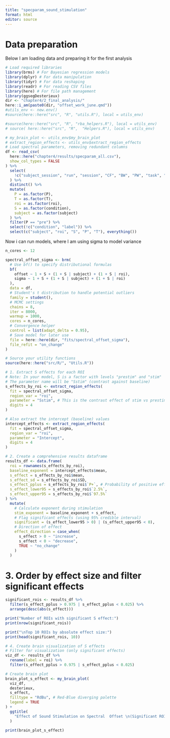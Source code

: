 ```yaml
---
title: "specparam_sound_stimulation"
format: html
editor: source
---
```


# Data preparation

Below I am loading data and preparing it for the first analysis

```r
# Load required libraries
library(brms) # For Bayesian regression models
library(dplyr) # For data manipulation
library(tidyr) # For data reshaping
library(readr) # For reading CSV files
library(here) # For file path management
library(ggsegDesterieux)
dir <- "chapter4/2_final_analysis/"
here::i_am(paste0(dir, "offset_work_june.qmd"))
#utils_env <- new.env()
#source(here::here("src", "R", "utils.R"), local = utils_env)

#source(here::here("src", "R", "rba_helpers.R"), local = utils_env)
# source( here::here("src", "R",  "Helpers.R"), local = utils_env)

# my_brain_plot <- utils_env$my_brain_plot
# extract_region_effects <- utils_env$extract_region_effects
# Load spectral parameters, removing redundant columns
df <- read_csv(
  here::here("chapter4/results/specparam_all.csv"),
  show_col_types = FALSE
) %>%
  select(
    !c("subject_session", "run", "session", "CF", "BW", "PW", "task", "ID")
  ) %>%
  distinct() %>%
  mutate(
    P = as.factor(P),
    T = as.factor(T),
    roi = as.factor(roi),
    S = as.factor(condition),
    subject = as.factor(subject)
  ) %>%
  filter(P == "pre") %>%
  select(!c("condition", "label")) %>%
  select(c("subject", "roi", "S", "P", "T"), everything())
```

Now i can run models, where I am using sigma to model variance


```r
n_cores <- 12

spectral_offset_sigma <- brm(
  # Use bf() to specify distributional formulas
  bf(
    offset ~ 1 + S + (1 + S | subject) + (1 + S | roi),
    sigma ~ 1 + S + (1 + S | subject) + (1 + S | roi)
  ),
  data = df,
  # Student's t distribution to handle potential outliers
  family = student(),
  # MCMC settings
  chains = 8,
  iter = 8000,
  warmup = 1000,
  cores = n_cores,
  # Convergence helper
  control = list(adapt_delta = 0.95),
  # Save model for later use
  file = here::here(dir, "fits/spectral_offset_sigma"),
  file_refit = "on_change"
)
```


```r

# Source your utility functions
source(here::here("src/R/", "Utils.R"))

# 1. Extract S effects for each ROI
# Note: In your model, S is a factor with levels "prestim" and "stim"
# The parameter name will be "Sstim" (contrast against baseline)
s_effects_by_roi <- extract_region_effects(
  fit = spectral_offset_sigma,
  region_var = "roi",
  parameter = "Sstim", # This is the contrast effect of stim vs prestim
  digits = 4
)

# Also extract the intercept (baseline) values
intercept_effects <- extract_region_effects(
  fit = spectral_offset_sigma,
  region_var = "roi",
  parameter = "Intercept",
  digits = 4
)

# 2. Create a comprehensive results dataframe
results_df <- data.frame(
  roi = rownames(s_effects_by_roi),
  baseline_exponent = intercept_effects$mean,
  s_effect = s_effects_by_roi$mean,
  s_effect_sd = s_effects_by_roi$SD,
  s_effect_pplus = s_effects_by_roi$`P+`, # Probability of positive effect
  s_effect_lower95 = s_effects_by_roi$`2.5%`,
  s_effect_upper95 = s_effects_by_roi$`97.5%`
) %>%
  mutate(
    # Calculate exponent during stimulation
    stim_exponent = baseline_exponent + s_effect,
    # Flag significant effects (using 95% credible interval)
    significant = (s_effect_lower95 > 0) | (s_effect_upper95 < 0),
    # Direction of effect
    effect_direction = case_when(
      s_effect > 0 ~ "increase",
      s_effect < 0 ~ "decrease",
      TRUE ~ "no_change"
    )
  )
```

# 3. Order by effect size and filter significant effects

```r

significant_rois <- results_df %>%
  filter(s_effect_pplus > 0.975 | s_effect_pplus < 0.025) %>%
  arrange(desc(abs(s_effect)))

print("Number of ROIs with significant S effect:")
print(nrow(significant_rois))

print("\nTop 10 ROIs by absolute effect size:")
print(head(significant_rois, 10))

# 4. Create brain visualization of S effects
# Filter for visualization (only significant effects)
viz_df <- results_df %>%
  rename(label = roi) %>%
  filter(s_effect_pplus > 0.975 | s_effect_pplus < 0.025)

# Create brain plot
brain_plot_s_effect <- my_brain_plot(
  viz_df,
  desterieux,
  s_effect,
  filltype = "RdBu", # Red-Blue diverging palette
  legend = TRUE
) +
  ggtitle(
    "Effect of Sound Stimulation on Spectral  Offset \n(Significant ROIs Only)"
  )

print(brain_plot_s_effect)
```
